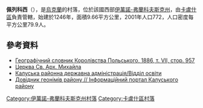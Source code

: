 {{coord|49|9|46|N|24|23|34|E|scale:30000|display=title}}

'''佩列科西'''（{{lang-uk|Перекоси}}），是[[烏克蘭|烏克蘭]]的村落，位於該國西部[[伊萬諾-弗蘭科夫斯克州|伊萬諾-弗蘭科夫斯克州]]，由[[卡盧什區|卡盧什區]]負責管轄，始建於1246年，面積9.66平方公里，2001年人口772，人口密度每平方公里79.9人。

==參考資料==
*[http://dir.icm.edu.pl/pl/Slownik_geograficzny/Tom_VII/957 Географічний словник Королівства Польського, 1886, т. VІІ, стор. 957] {{Wayback|url=http://dir.icm.edu.pl/pl/Slownik_geograficzny/Tom_VII/957 |date=20171219140455 }}
*[http://decerkva.org.ua/fra/perekosy.html Церква Св. Арх. Михайла] {{Wayback|url=http://decerkva.org.ua/fra/perekosy.html |date=20200207122723 }}
*[https://web.archive.org/web/20141204203344/http://rda.if.ua/page/rda/upravlinnja_viddily_inshi_pidrozdily_rda/16 Калуська районна державна адміністрація/Відділ освіти]
*[http://info-kalush.at.ua/index/dovidnik_vulic_sil_01/0-27 Довідник геонімів району // Інформаційний портал Калуського району] {{Wayback|url=http://info-kalush.at.ua/index/dovidnik_vulic_sil_01/0-27 |date=20161203031713 }}

{{DEFAULTSORT:Перекоси}}
[[Category:伊萬諾-弗蘭科夫斯克州村落|Category:伊萬諾-弗蘭科夫斯克州村落]]
[[Category:卡盧什區村落|Category:卡盧什區村落]]


{{IvanoFrankivsk-geo-stub}}